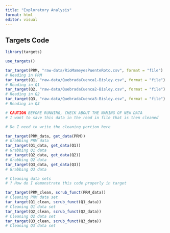 ```yaml
---
title: "Exploratory Analysis"
format: html
editor: visual
---
```


## Targets Code

```r
library(targets)
```

```r
use_targets()
```

```r
tar_target(PRM, "raw-data/RioMameyesPuenteRoto.csv", format = "file")
# Reading in PRM
tar_target(Q1, "raw-data/QuebradaCuenca1-Bisley.csv", format = "file")
# Reading in Q1
tar_target(Q2, "raw-data/QuebradaCuenca2-Bisley.csv", format = "file")
# Reading in Q2
tar_target(Q3, "raw-data/QuebradaCuenca3-Bisley.csv", format = "file")
# Reading in Q3

# CAUTION BEFORE RUNNING, CHECK ABOUT THE NAMING OF NEW DATA
# I want to save this data in the read in file that is then cleaned

# Do I need to write the cleaning portion here

tar_target(PRM_data, get_data(PRM))
# Grabbing PRM data
tar_target(Q1_data, get_data(Q1))
# Grabbing Q1 data
tar_target(Q2_data, get_data(Q2))
# Grabbing Q2 data
tar_target(Q3_data, get_data(Q3))
# Grabbing Q3 data

# Cleaning data sets
# ? How do I demonstrate this code properly in target

tar_target(PRM_clean, scrub_funct(PRM_data))
# Cleaning PRM data set
tar_target(Q1_clean, scrub_funct(Q1_data))
# Cleaning Q1 data set 
tar_target(Q2_clean, scrub_funct(Q2_data))
# Cleaning Q2 data set  
tar_target(Q3_clean, scrub_funct(Q3_data))
# Cleaning Q3 data set  

```
